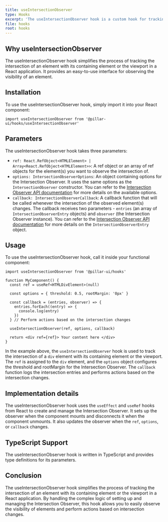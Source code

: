 ```yaml
---
title: useIntersectionObserver
type: Hooks
excerpt: 'The useIntersectionObserver hook is a custom hook for tracking the intersection of an element with its containing element or the viewport. It provides an easy-to-use interface to observe the visibility of an element.'
file: hooks
root: hooks
---
```


## Why useIntersectionObserver

The useIntersectionObserver hook simplifies the process of tracking the intersection of an element with its containing element or the viewport in a React application. It provides an easy-to-use interface for observing the visibility of an element.

## Installation

To use the useIntersectionObserver hook, simply import it into your React component:

```tsx
import useIntersectionObserver from '@pillar-ui/hooks/useIntersectionObserver'
```

## Parameters

The useIntersectionObserver hook takes three parameters:

- `ref: React.RefObject<HTMLElement> | Array<React.RefObject<HTMLElement>>`: A ref object or an array of ref objects for the element(s) you want to observe the intersection of.
- `options: IntersectionObserverOptions`: An object containing options for the Intersection Observer. It uses the same options as the `IntersectionObserver` constructor. You can refer to the [Intersection Observer API documentation](https://developer.mozilla.org/en-US/docs/Web/API/Intersection_Observer_API) for more details on the available options.
- `callback: IntersectionObserverCallback`: A callback function that will be called whenever the intersection of the observed element(s) changes. The callback receives two parameters - `entries` (an array of `IntersectionObserverEntry` objects) and `observer` (the Intersection Observer instance). You can refer to the [Intersection Observer API documentation](https://developer.mozilla.org/en-US/docs/Web/API/IntersectionObserver/IntersectionObserver) for more details on the `IntersectionObserverEntry` object.

## Usage

To use the useIntersectionObserver hook, call it inside your functional component:

```tsx
import useIntersectionObserver from '@pillar-ui/hooks'

function MyComponent() {
  const ref = useRef<HTMLDivElement>(null)

  const options = { threshold: 0.5, rootMargin: '0px' }

  const callback = (entries, observer) => {
    entries.forEach((entry) => {
      console.log(entry)
    })
  } // Perform actions based on the intersection changes

  useIntersectionObserver(ref, options, callback)

  return <div ref={ref}> Your content here </div>
}
```

In the example above, the `useIntersectionObserver` hook is used to track the intersection of a `div` element with its containing element or the viewport. The `ref` is assigned to the `div` element, and the `options` object configures the threshold and rootMargin for the Intersection Observer. The `callback` function logs the intersection entries and performs actions based on the intersection changes.

## Implementation details

The useIntersectionObserver hook uses the `useEffect` and `useRef` hooks from React to create and manage the Intersection Observer. It sets up the observer when the component mounts and disconnects it when the component unmounts. It also updates the observer when the `ref`, `options`, or `callback` changes.

## TypeScript Support

The useIntersectionObserver hook is written in TypeScript and provides type definitions for its parameters.

## Conclusion

The useIntersectionObserver hook simplifies the process of tracking the intersection of an element with its containing element or the viewport in a React application. By handling the complex logic of setting up and managing the Intersection Observer, this hook allows you to easily observe the visibility of elements and perform actions based on intersection changes.
